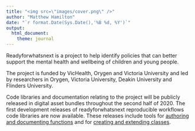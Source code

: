 ```yaml
---
title: "<img src=\"images/cover.png\" />"
author: "Matthew Hamilton"
date: "`r format.Date(Sys.Date(),'%B %d, %Y')`"
output: 
  html_document:
    theme: journal
---
```



Readyforwhatsnext is a project to help identify policies that can better support the mental health and wellbeing of children and young people.

The project is funded by VicHealth, Orygen and Victoria University and led by researchers in Orygen, Victoria University, Deakin University and Flinders University. 

Code libraries and documentation relating to the project will be publicly released in digital asset bundles throughout the second half of 2020. The first development releases of readyforwhatsnext reproducible workflows code libraries are now available. These releases include tools for [authoring and documenting functions](https://ready4-dev.github.io/ready4fun/index.html) and for [creating and extending classes](https://ready4-dev.github.io/ready4class/index.html). 
